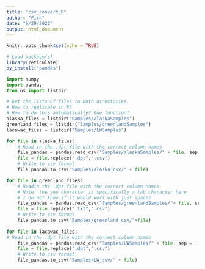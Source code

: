 ```yaml
---
title: "csv_convert_R"
author: "Fish"
date: "6/29/2022"
output: html_document
---
```


```r
knitr::opts_chunk$set(echo = TRUE)
```

```r
# Load package(s)
library(reticulate)
py_install("pandas")
```

```python
import numpy
import pandas
from os import listdir

# Get the lists of files in both directories.
# How to replicate in R? 
# How to do this automatically? One function?
alaska_files = listdir("Samples/alaskaSamples")
greenland_files = listdir("Samples/greenlandSamples")
lacawac_files = listdir("Samples/LWSamples")

for file in alaska_files:
    # Read in the .dpt file with the correct column names
    file_pandas = pandas.read_csv("Samples/alaskaSamples/" + file, sep = ',', names = ['wavenumber','absorbance'])
    file = file.replace(".dpt",".csv")
    # Write to csv format
    file_pandas.to_csv("Samples/alaska_csv/" + file)

for file in greenland_files:
    # Readin the .dpt file with the correct column names
    # Note: the sep character is specifically a tab character here
    # I do not know if it would work with just spaces
    file_pandas = pandas.read_csv("Samples/greenlandSamples/"+ file, sep = "	",names = ['wavenumber','absorbance'])
    file = file.replace(".txt",".csv")
    # Write to csv format
    file_pandas.to_csv("Samples/greenland_csv/"+file)
    
for file in lacawac_files:
# Read in the .dpt file with the correct column names
    file_pandas = pandas.read_csv("Samples/LWSamples/" + file, sep = ',', names = ['wavenumber','absorbance'])
    file = file.replace(".dpt",".csv")
    # Write to csv format
    file_pandas.to_csv("Samples/LW_csv/" + file)

```


